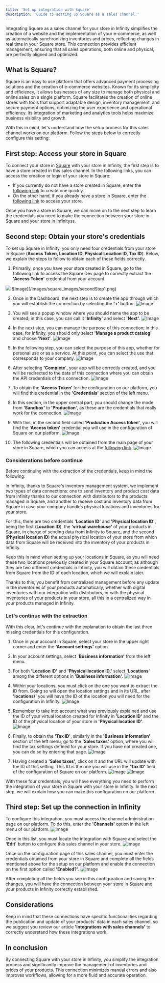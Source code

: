 ```yaml
---
title: 'Set up integration with Square'
description: 'Guide to setting up Square as a sales channel.'
---
```


Integrating Square as a sales channel for your store in Infinity simplifies the creation of a website and the implementation of your e-commerce, as well as automatically synchronizing inventories and prices, reflecting changes in real time in your Square store. This connection provides efficient management, ensuring that all sales operations, both online and physical, are perfectly aligned and optimized.
 
## What is Square?

Square is an easy to use platform that offers advanced payment processing solutions and the creation of e-commerce websites. Known for its simplicity and efficiency, it allows businesses of any size to manage both physical and online sales on a single platform. Square facilitates the creation of online stores with tools that support adaptable design, inventory management, and secure payment options, optimizing the user experience and operational efficiency. Its integration of marketing and analytics tools helps maximize business visibility and growth.

With this in mind, let's understand how the setup process for this sales channel works on our platform. Follow the steps below to correctly configure this setting:

## First step: Access your store in Square

To connect your store in [Square](https://squareup.com/us/en) with your store in Infinity, the first step is to have a store created in this sales channel. In the following links, you can access the creation or login of your store in Square:

- If you currently do not have a store created in Square, enter the [following link](https://squareup.com/signup/en-US) to create one quickly.
- On the other hand, if you already have a store in Square, enter the [following link](https://squareup.com/login?lang_code=en-us) to access your store.

Once you have a store in Square, we can move on to the next step to learn the credentials you need to make the connection between your store in Square and your store in Infinityss.

## Second step: Obtain your store's credentials

To set up Square in Infinity, you only need four credentials from your store in Square (**Access Token, Location ID, Physical Location ID, Tax ID**). Below, we explain the steps to follow to obtain each of these fields correctly.

1. Primarily, once you have your store created in Square, go to the following link to access the Square Dev page to correctly extract the **'Access Token'** credential from your account.
<Frame>
  <img src="/images/square_images/secondStep1.png" />
</Frame>
![Image](/images/square_images/secondStep1.png)

2. Once in the Dashboard, the next step is to create the app through which you will establish the connection by selecting the **'+'** button.
![Image](/images/square_images/secondStep2.png)

3. You will see a popup window where you should name the app to be created; in this case, you can call it **'Infinity'** and select **'Next'**.
![Image](/images/square_images/secondStep3.png)

4. In the next step, you can manage the purpose of this connection; in this case, for Infinity, you should only select **'Manage a product catalog'** and choose **'Next'**.
![Image](/images/square_images/secondStep4.png)

5. In the following step, you can select the purpose of this app, whether for personal use or as a service. At this point, you can select the use that corresponds to your company.
![Image](/images/square_images/secondStep5.png)

6. After selecting **'Complete'**, your app will be correctly created, and you will be redirected to the data of this connection where you can obtain the API credentials of this connection.
![Image](/images/square_images/secondStep6.png)

7. To obtain the **'Access Token'** for the configuration on our platform, you will find this credential in the **'Credentials'** section of the left menu.

8. In this section, in the upper central part, you should change the mode from **'Sandbox'** to **'Production'**, as these are the credentials that really work for the connection.
![Image](/images/square_images/secondStep8.png)

9. With this, in the second field called **'Production Access token'**, you will find the **'Access token'** credential you will use in the configuration of Square on our platform.
![Image](/images/square_images/secondStep9.png)

10. The following credentials will be obtained from the main page of your store in Square, which you can access at the [following link](https://squareup.com/us/en).
![Image](/images/square_images/secondStep10.png)

### Considerations before continue

Before continuing with the extraction of the credentials, keep in mind the following:

In Infinity, thanks to Square's inventory management system, we implement two types of data connections: one to send inventory and product cost data from Infinity thanks to our connection with distributors to the products managed in Square, and another to receive cost and inventory data from Square in case your company handles physical locations and inventories for your store.

For this, there are two credentials **'Location ID'** and **'Physical location ID'**, being the first (**Location ID**), the **'virtual warehouse'** of your products in Square, in charge of sending data from Infinity to Square, and the second (**Physical location ID**) the actual physical location of your store from which data from Square will be received into the inventory of your products in Infinity.

Keep this in mind when setting up your locations in Square, as you will need these two locations previously created in your Square account, as although they are two different credentials in Infinity, you will obtain these credentials from Square from the ID of each location, which we will explain later.

Thanks to this, you benefit from centralized management before any update in the inventories of your products automatically, whether with digital inventories with our integration with distributors, or with the physical inventories of your products in your store, all this in a centralized way in your products managed in Infinity.

### Let's continue with the extraction

With this clear, let's continue with the explanation to obtain the last three missing credentials for this configuration.

1. Once in your account in Square, select your store in the upper right corner and enter the **'Account settings'** option.

2. In your account settings, select **'Business information'** from the left menu.

3. For both **'Location ID'** and **'Physical location ID,'** select **'Locations'** among the different options in **'Business information'**.
![Image](/images/square_images/secondStep-3.png)

4. Within your locations, you must click on the one you want to extract the ID from. Doing so will open the location settings and in its URL, after **'locations/'** you will have the ID of the location you will need for the configuration in Infinity.
![Image](/images/square_images/secondStep-4.png)

5. Remember to take into account what was previously explained and use the ID of your virtual location created for Infinity in **'Location ID'** and the ID of the physical location of your store in **'Physical location ID'**.
![Image](/images/square_images/secondStep-5.png)

6. Finally, to obtain the **'Tax ID'**, similarly in the **'Business information'** section of the left menu, go to the **'Sales taxes'** option, where you will find the tax settings defined for your store. If you have not created one, you can do so by entering that page.
![Image](/images/square_images/secondStep-6.png)

7. Having created a **'Sales taxes'**, click on it and the URL will update with the ID of this setting. This ID is the one you will use in the **'Tax ID'** field of the configuration of Square on our platform.
![Image](/images/square_images/secondStep-7.png)
![Image](/images/square_images/secondStep-7-2.png)

With these four credentials, you will have everything you need to perform the integration of your store in Square with your store in Infinity. In the next step, we will explain how you can make this configuration on our platform.

## Third step: Set up the connection in Infinity

To configure this integration, you must access the channel administration page on our platform. To do this, enter the **'Channels'** option in the left menu of our platform.
![Image](/images/square_images/thirdStep1.png)

Once in this list, you must locate the integration with Square and select the **'Edit'** button to configure this sales channel in your store.
![Image](/images/square_images/thirdStep2.png)

Once on the configuration page of this sales channel, you must enter the credentials obtained from your store in Square and complete all the fields mentioned above for the setup on our platform and enable the connection on the first option called **'Enabled?'**.
![Image](/images/square_images/thirdStep3.png)

After completing all the fields you see in this configuration and saving the changes, you will have the connection between your store in Square and your products in Infinity correctly established.

## Considerations

Keep in mind that these connections have specific functionalities regarding the publication and update of your products' data in each sales channel, so we suggest you review our article **'Integrations with sales channels'** to correctly understand how these integrations work.

## In conclusion

By connecting Square with your store in Infinity, you simplify the integration process and significantly improve the management of inventories and prices of your products. This connection minimizes manual errors and also improves workflows, allowing for a more fluid and accurate operation.